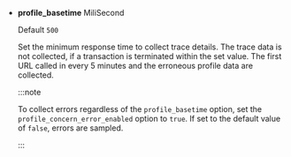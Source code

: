 - **profile_basetime** <span class='type'>MiliSecond</span>

  Default `500`

  Set the minimum response time to collect trace details. The trace data is not collected, if a transaction is terminated within the set value. The first URL called in every 5 minutes and the erroneous profile data are collected.

  :::note

  To collect errors regardless of the `profile_basetime` option, set the `profile_concern_error_enabled` option to `true`. If set to the default value of `false`, errors are sampled.

  :::
